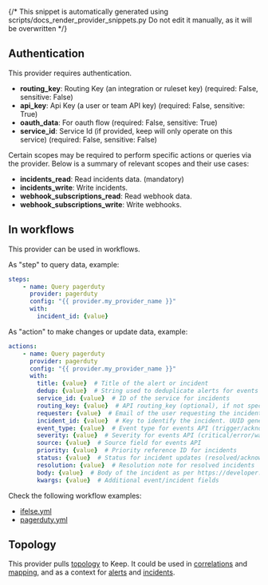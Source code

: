 {/* This snippet is automatically generated using scripts/docs_render_provider_snippets.py
Do not edit it manually, as it will be overwritten */}

## Authentication
This provider requires authentication.
- **routing_key**: Routing Key (an integration or ruleset key) (required: False, sensitive: False)
- **api_key**: Api Key (a user or team API key) (required: False, sensitive: True)
- **oauth_data**: For oauth flow (required: False, sensitive: True)
- **service_id**: Service Id (if provided, keep will only operate on this service) (required: False, sensitive: False)

Certain scopes may be required to perform specific actions or queries via the provider. Below is a summary of relevant scopes and their use cases:
- **incidents_read**: Read incidents data. (mandatory) 
- **incidents_write**: Write incidents.  
- **webhook_subscriptions_read**: Read webhook data.  
- **webhook_subscriptions_write**: Write webhooks.  



## In workflows

This provider can be used in workflows.


As "step" to query data, example:
```yaml
steps:
    - name: Query pagerduty
      provider: pagerduty
      config: "{{ provider.my_provider_name }}"
      with:
        incident_id: {value}  
```


As "action" to make changes or update data, example:
```yaml
actions:
    - name: Query pagerduty
      provider: pagerduty
      config: "{{ provider.my_provider_name }}"
      with:
        title: {value}  # Title of the alert or incident
        dedup: {value}  # String used to deduplicate alerts for events API, max 255 chars
        service_id: {value}  # ID of the service for incidents
        routing_key: {value}  # API routing_key (optional), if not specified, fallbacks to the one provided in provider
        requester: {value}  # Email of the user requesting the incident creation
        incident_id: {value}  # Key to identify the incident. UUID generated if not provided
        event_type: {value}  # Event type for events API (trigger/acknowledge/resolve)
        severity: {value}  # Severity for events API (critical/error/warning/info)
        source: {value}  # Source field for events API
        priority: {value}  # Priority reference ID for incidents
        status: {value}  # Status for incident updates (resolved/acknowledged)
        resolution: {value}  # Resolution note for resolved incidents
        body: {value}  # Body of the incident as per https://developer.pagerduty.com/api-reference/a7d81b0e9200f-create-an-incident#request-body
        kwargs: {value}  # Additional event/incident fields
```




Check the following workflow examples:
- [ifelse.yml](https://github.com/keephq/keep/blob/main/examples/workflows/ifelse.yml)
- [pagerduty.yml](https://github.com/keephq/keep/blob/main/examples/workflows/pagerduty.yml)


## Topology
This provider pulls [topology](/overview/servicetopology) to Keep. It could be used in [correlations](/overview/correlation-topology)
and [mapping](/overview/enrichment/mapping#mapping-with-topology-data), and as a context
for [alerts](/alerts/sidebar#7-alert-topology-view) and [incidents](/overview#17-incident-topology).